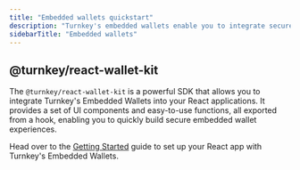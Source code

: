 ```yaml
---
title: "Embedded wallets quickstart"
description: "Turnkey's embedded wallets enable you to integrate secure, custom wallet experiences directly into your product. With features like advanced security, seamless authentication, and flexible UX options, you can focus on building great products while we handle the complexities of private key management. This guide will walk you through setting up a React app powered by Turnkey's Embedded Wallets."
sidebarTitle: "Embedded wallets"
---
```


## @turnkey/react-wallet-kit

The `@turnkey/react-wallet-kit` is a powerful SDK that allows you to integrate Turnkey's Embedded Wallets into your React applications. It provides a set of UI components and easy-to-use functions, all exported from a hook, enabling you to quickly build secure embedded wallet experiences.

Head over to the [Getting Started](/sdks/react/getting-started) guide to set up your React app with Turnkey's Embedded Wallets.
